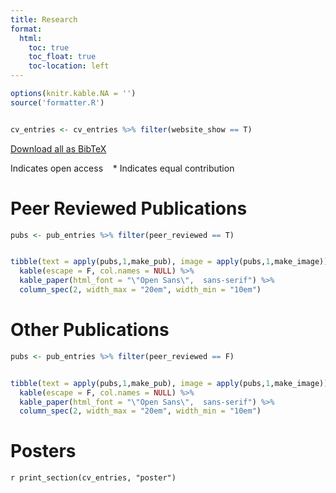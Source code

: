 ```yaml
---
title: Research
format:
  html:
    toc: true
    toc_float: true
    toc-location: left
---
```


```r
options(knitr.kable.NA = '')
source('formatter.R')


cv_entries <- cv_entries %>% filter(website_show == T)
```

<!-- # Software -->

::: {.column-margin}
<a href="files/harrigan.bib" class="btn btn-secondary icon-link"><i class="fa-solid fa-download fa-sm"></i> Download all as BibTeX</a> 
:::

<i class="ai ai-open-access ai-lg"></i> Indicates open access &nbsp;&nbsp; \* Indicates equal contribution 

# Peer Reviewed Publications

<div class="grid" style="--bs-columns: 6; --bs-gap: 0.3rem;"><div class="g-col-1"><div class="cv-line"></div></div></div>
 
```r

pubs <- pub_entries %>% filter(peer_reviewed == T)


tibble(text = apply(pubs,1,make_pub), image = apply(pubs,1,make_image)) %>%
  kable(escape = F, col.names = NULL) %>%
  kable_paper(html_font = "\"Open Sans\",  sans-serif") %>%
  column_spec(2, width_max = "20em", width_min = "10em")


```

# Other Publications

<div class="grid" style="--bs-columns: 6; --bs-gap: 0.3rem;"><div class="g-col-1"><div class="cv-line"></div></div></div>

```r
pubs <- pub_entries %>% filter(peer_reviewed == F)


tibble(text = apply(pubs,1,make_pub), image = apply(pubs,1,make_image)) %>%
  kable(escape = F, col.names = NULL) %>%
  kable_paper(html_font = "\"Open Sans\",  sans-serif") %>%
  column_spec(2, width_max = "20em", width_min = "10em")


```

# Posters

`r print_section(cv_entries, "poster")`
